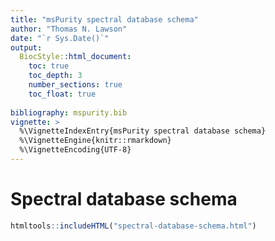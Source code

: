 ```yaml
---
title: "msPurity spectral database schema"
author: "Thomas N. Lawson"
date: "`r Sys.Date()`"
output: 
  BiocStyle::html_document:
    toc: true
    toc_depth: 3  
    number_sections: true  
    toc_float: true
    
bibliography: mspurity.bib
vignette: >
  %\VignetteIndexEntry{msPurity spectral database schema}
  %\VignetteEngine{knitr::rmarkdown}
  %\VignetteEncoding{UTF-8}
---
```



# Spectral database schema

```r
htmltools::includeHTML("spectral-database-schema.html")

```

